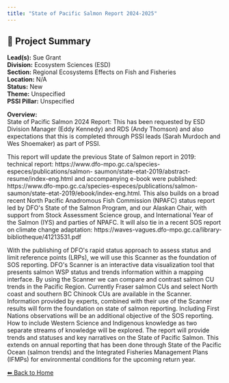 ```yaml
---
title: "State of Pacific Salmon Report 2024-2025"
---
```


## 🧬 Project Summary

**Lead(s):** Sue Grant  
**Division:** Ecosystem Sciences (ESD)  
**Section:** Regional Ecosystems Effects on Fish and Fisheries  
**Location:** N/A  
**Status:** New  
**Theme:** Unspecified  
**PSSI Pillar:** Unspecified  

**Overview:**  
State of Pacific Salmon 2024 Report: This has been requested by ESD Division
Manager (Eddy Kennedy) and RDS (Andy Thomson) and also expectations that this
is completed through PSSI leads (Sarah Murdoch and Wes Shoemaker) as part of
PSSI.

This report will update the previous State of Salmon report in 2019: technical
report: https://www.dfo-mpo.gc.ca/species-especes/publications/salmon-
saumon/state-etat-2019/abstract-resume/index-eng.html and accompanying e-book
were published: https://www.dfo-mpo.gc.ca/species-especes/publications/salmon-
saumon/state-etat-2019/ebook/index-eng.html. This also builds on a broad
recent North Pacific Anadromous Fish Commission (NPAFC) status report led by
DFO&#39;s State of the Salmon Program, and our Alaskan Chair, with support from
Stock Assessment Science group, and International Year of the Salmon (IYS) and
parties of NPAFC. It will also tie in a recent SOS report on climate change
adaptation: https://waves-vagues.dfo-mpo.gc.ca/library-
bibliotheque/41213531.pdf

With the publishing of DFO&#39;s rapid status approach to assess status and limit
reference points (LRPs), we will use this Scanner as the foundation of SOS
reporting. DFO&#39;s Scanner is an interactive data visualization tool that
presents salmon WSP status and trends information within a mapping interface.
By using the Scanner we can compare and contrast salmon CU trends in the
Pacific Region. Currently Fraser salmon CUs and select North coast and
southern BC Chinook CUs are available in the Scanner. Information provided by
experts, combined with their use of the Scanner results will form the
foundation on state of salmon reporting. Including First Nations observations
will be an additional objective of the SOS reporting. How to include Western
Science and Indigenous knowledge as two separate streams of knowledge will be
explored. The report will provide trends and statuses and key narratives on
the State of Pacific Salmon. This extends on annual reporting that has been
done through State of the Pacific Ocean (salmon trends) and the Integrated
Fisheries Management Plans (IFMPs) for environmental conditions for the
upcoming return year.



[⬅ Back to Home](../index.qmd)
